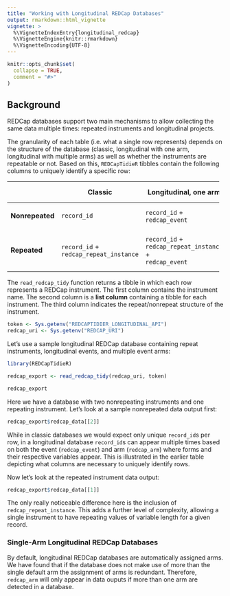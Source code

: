 ```yaml
---
title: "Working with Longitudinal REDCap Databases"
output: rmarkdown::html_vignette
vignette: >
  %\VignetteIndexEntry{longitudinal_redcap}
  %\VignetteEngine{knitr::rmarkdown}
  %\VignetteEncoding{UTF-8}
---
```


```r
knitr::opts_chunk$set(
  collapse = TRUE,
  comment = "#>"
)
```

## Background

REDCap databases support two main mechanisms to allow collecting the same data multiple times: repeated instruments and longitudinal projects.

The granularity of each table (i.e. what a single row represents) depends on the structure of the database (classic, longitudinal with one arm, longitudinal with multiple arms) as well as whether the instruments are repeatable or not. Based on this, `REDCapTidieR` tibbles contain the following columns to uniquely identify a specific row:

+-----------------+--------------------------+-----------------------------+-----------------------------+
|                 | **Classic**              | **Longitudinal, one arm**   | **Longitudinal, multi-arm** |
+=================+==========================+=============================+=============================+
| **Nonrepeated** | `record_id`              | `record_id` +\              | `record_id` +\              |
|                 |                          | `redcap_event`              | `redcap_event` +\           |
|                 |                          |                             | `redcap_arm`                |
+-----------------+--------------------------+-----------------------------+-----------------------------+
| **Repeated**    | `record_id` +\           | `record_id` +\              | `record_id` +\              |
|                 | `redcap_repeat_instance` | `redcap_repeat_instance` +\ | `redcap_repeat_instance` +\ |
|                 |                          | `redcap_event`              | `redcap_event` +\           |
|                 |                          |                             | `redcap_arm`                |
+-----------------+--------------------------+-----------------------------+-----------------------------+

The `read_redcap_tidy` function returns a tibble in which each row represents a REDCap instrument. The first column contains the instrument name. The second column is a **list column** containing a tibble for each instrument. The third column indicates the repeat/nonrepeat structure of the instrument.

```r
token <- Sys.getenv("REDCAPTIDIER_LONGITUDINAL_API")
redcap_uri <- Sys.getenv("REDCAP_URI")
```

Let's use a sample longitudinal REDCap database containing repeat instruments, longitudinal events, and multiple event arms:

```r
library(REDCapTidieR)
```

```r
redcap_export <- read_redcap_tidy(redcap_uri, token)

redcap_export
```

Here we have a database with two nonrepeating instruments and one repeating instrument. Let's look at a sample nonrepeated data output first:

```r
redcap_export$redcap_data[[2]]
```

While in classic databases we would expect only unique `record_id`s per row, in a longitudinal database `record_id`s can appear multiple times based on both the event (`redcap_event`) and arm (`redcap_arm`) where forms and their respective variables appear. This is illustrated in the earlier table depicting what columns are necessary to uniquely identify rows.

Now let's look at the repeated instrument data output:

```r
redcap_export$redcap_data[[1]]
```

The only really noticeable difference here is the inclusion of `redcap_repeat_instance`. This adds a further level of complexity, allowing a single instrument to have repeating values of variable length for a given record.

### Single-Arm Longitudinal REDCap Databases

By default, longitudinal REDCap databases are automatically assigned arms. We have found that if the database does not make use of more than the single default arm the assignment of arms is redundant. Therefore, `redcap_arm` will only appear in data ouputs if more than one arm are detected in a database.
